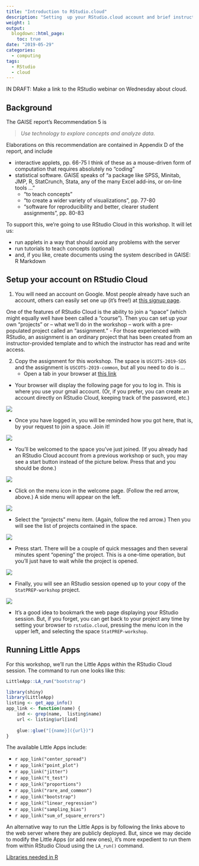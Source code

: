 ```yaml
---
title: "Introduction to RStudio.cloud"
description: "Setting  up your RStudio.cloud account and brief instructions on how to  use it."
weight: 1
output:
  blogdown::html_page:
    toc: true
date: "2019-05-29"
categories: 
  - computing
tags:
  - RStudio
  - cloud 
---
```


IN DRAFT: Make a link to the RStudio webinar on Wednesday about cloud.

## Background 

The GAISE report's Recommendation 5 is

> *Use technology to explore concepts and analyze data.*

Elaborations on this recommendation are contained in Appendix D of the report, and include

* interactive applets, pp. 66-75 I think of these as a mouse-driven form of  computation that requires absolutely no "coding"
* statistical software.  GAISE speaks of "a package like SPSS, Minitab, JMP, R, StatCrunch, Stata, any of the many Excel add-ins, or on-line tools ..." 
    - "to teach concepts"
    - "to create a wider variety of visualizations", pp. 77-80
    - "software for reproducibility and better, clearer student assignments", pp. 80-83

To support this, we're going to use RStudio Cloud in this workshop. It will let us:

- run applets in a way that should avoid any problems with the server
- run tutorials to teach concepts (optional)
- and, if you like,  create documents using the system described in GAISE:  R Markdown

## Setup your account on RStudio Cloud

1. You will need an account on Google. Most people already have such an account, others can easily set one up (it's free!) at [this signup page](https://accounts.google.com/signup/v2/webcreateaccount?flowName=GlifWebSignIn&flowEntry=SignUp).
 
 
One of the features  of RStudio Cloud is the ability to join a "space" (which might equally well have been called a "course"). Then you can set up your own "projects" or -- what we'll do in the workshop -- work with a  pre-populated  project called an "assignment." 
- For those experienced  with RStudio, an assignment is an ordinary project that has been created from an  instructor-provided template and to which the instructor has read and write access. 
     
2. Copy the assignment for this workshop. The space is `USCOTS-2019-SDS` and the assignment is `USCOTS-2019-common`, but all  you need to do is ...
    - Open a tab in your browser at [this link](https://rstudio.cloud/spaces/18369/join?access_code=ZHkYZ0lHtkancAhUVB5l7YqhErMAX%2BykqI9%2Bj7y6)
    
* Your browser will display the following page for you to log in. This  is where you  use your gmail account. (Or, if you  prefer, you  can create  an  account directly on RStudio Cloud,  keeping track of the password,  etc.)

![](/img/rstudio-cloud-1.png)
    
* Once you have logged in, you will be  reminded how you got here,  that is, by your request  to  join  a  space. Join it!

![](/img/rstudio-cloud-2.png)

* You'll be welcomed to the space you've just joined. (If you already had an RStudio Cloud account from a previous workshop or such, you may see a start button instead of the picture below. Press that and you  should be done.)

![](/img/rstudio-cloud-3.png)

* Click on  the menu  icon in  the welcome page. (Follow the red arrow, above.) A side menu  will appear on the left.

![](/img/rstudio-cloud-4.png)

* Select the "projects" menu item. (Again, follow the  red  arrow.) Then you will see the list of projects contained in the space. 

![](/img/rstudio-cloud-5.png)
    
* Press start. There will be a couple of quick  messages and then several minutes spent "opening" the project. This is a one-time operation, but you'll just have to wait while the  project is opened.

![](/img/rstudio-cloud-6.png)

* Finally, you will see an RStudio session opened up  to  your copy of the  `StatPREP-workshop` project.

![](/img/rstudio-cloud-7.png)

* It's a good idea to bookmark the web page displaying your RStudio session. But, if you forget, you can get back to your project any time by setting  your browser  to  `rstudio.cloud`,  pressing  the menu icon  in the upper left, and selecting the space `StatPREP-workshop`.

## Running Little Apps

For  this workshop, we'll run the Little Apps within the RStudio Cloud session. The command to run one  looks like this:

```r
LittleApp::LA_run("bootstrap")
```

```r
library(shiny)
library(LittleApp)
listing <- get_app_info()
app_link <- function(name) {
    ind <- grep(name,  listing$name)
    url <- listing$url[ind]
    
    glue::glue("[{name}]({url})")
}
```

The available Little Apps include:

* `r app_link("center_spread")`
* `r app_link("point_plot")`
* `r app_link("jitter")`
* `r app_link("t_test")`
* `r app_link("proportions")`
* `r app_link("rare_and_common")`
* `r app_link("bootstrap")`
* `r app_link("linear_regression")`
* `r app_link("sampling_bias")`
* `r app_link("sum_of_square_errors")`

An alternative way to run the Little Apps is by following the links above to the web server where they are publicly deployed. But, since we may decide to modify the Little Apps (or add new ones), it's more expedient to run them from within RStudio Cloud using  the `LA_run()` command.



[Libraries needed in R](/sources/libraries.R) 
